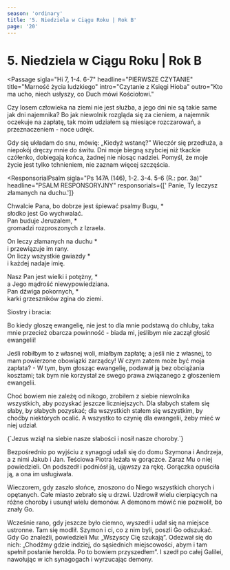 ```yaml
---
season: 'ordinary'
title: '5. Niedziela w Ciągu Roku | Rok B'
page: '20'
---
```


# 5. Niedziela w Ciągu Roku | Rok B

<Passage
  sigla="Hi 7, 1-4. 6-7"
  headline="PIERWSZE CZYTANIE"
  title="Marność życia ludzkiego"
  intro="Czytanie z Księgi Hioba"
  outro="Kto ma ucho, niech usłyszy, co Duch mówi Kościołowi."
>
  <p>Czy losem człowieka na ziemi nie jest służba, a jego dni nie są takie same jak dni najemnika? Bo jak niewolnik rozgląda się za cieniem, a najemnik oczekuje na zapłatę, tak moim udziałem są miesiące rozczarowań, a przeznaczeniem - noce udręk.</p>
  <p>Gdy się układam do snu, mówię: „Kiedyż wstanę?” Wieczór się przedłuża, a niepokój dręczy mnie do świtu. Dni moje biegną szybciej niż tkackie czółenko, dobiegają końca, żadnej nie niosąc nadziei. Pomyśl, że moje życie jest tylko tchnieniem, nie zaznam więcej szczęścia.</p>
</Passage>

<ResponsorialPsalm
  sigla="Ps 147A (146), 1-2. 3-4. 5-6 (R.: por. 3a)"
  headline="PSALM RESPONSORYJNY"
  responsorials={[' Panie, Ty leczysz złamanych na duchu.']}
>
  <p>Chwalcie Pana, bo dobrze jest śpiewać psalmy Bugu, *<br/>słodko jest Go wychwalać.<br/>Pan buduje Jeruzalem, *<br/>gromadzi rozproszonych z Izraela.</p>
  <p>On leczy złamanych na duchu *<br/>i przewiązuje im rany.<br/>On liczy wszystkie gwiazdy *<br/>i każdej nadaje imię.</p>
  <p>Nasz Pan jest wielki i potężny, *<br/>a Jego mądrość niewypowiedziana.<br/>Pan dźwiga pokornych, *<br/>karki grzeszników zgina do ziemi.</p>
</ResponsorialPsalm>
<Passage
  sigla="1 Kor 9, 16-19. 22-23"
  headline="DRUGIE CZYTANIE"
  title="Biada mi, gdybym nie głosił Ewangelii"
  intro="Czytanie z Pierwszego listu świętego Pawła Apostoła do Koryntian"
  outro="Kto ma ucho, niech usłyszy, co Duch mówi Kościołowi."
>
  <p>Siostry i bracia:</p>
  <p>Bo kiedy głoszę ewangelię, nie jest to dla mnie podstawą do chluby, taka mnie przecież obarcza powinność - biada mi, jeślibym nie zaczął głosić ewangelii!</p>
  <p>Jeśli robiłbym to z własnej woli, miałbym zapłatę; a jeśli nie z własnej, to mam powierzone obowiązki zarządcy! W czym zatem może być moja zapłata? - W tym, bym głosząc ewangelię, podawał ją bez obciążania kosztami; tak bym nie korzystał ze swego prawa związanego z głoszeniem ewangelii.</p>
  <p>Choć bowiem nie zależę od nikogo, zrobiłem z siebie niewolnika wszystkich, aby pozyskać jeszcze liczniejszych. Dla słabych stałem się słaby, by słabych pozyskać; dla wszystkich stałem się wszystkim, by choćby niektórych ocalić. A wszystko to czynię dla ewangelii, żeby mieć w niej udział.</p>
</Passage>
<Passage
  sigla="Mt 8, 17"
  headline="AKLAMACJA"
  acclamation="Aklamacja: Alleluja, alleluja, alleluja."
>
  {`Jezus wziął na siebie nasze słabości
i nosił nasze choroby.`}
</Passage>
<Passage
  sigla="Mk 1, 29-39"
  headline="EWANGELIA"
  title="Jezus uzdrawia i wypędza złe duchy"
  intro=" Słowa Ewangelii według świętego Marka"
  outro="Oto słowo Pańskie"
>
  <p>Bezpośrednio po wyjściu z synagogi udali się do domu Szymona i Andrzeja, a z nimi Jakub i Jan. Teściowa Piotra leżała w gorączce. Zaraz Mu o niej powiedzieli. On podszedł i podniósł ją, ująwszy za rękę. Gorączka opuściła ją, a ona im usługiwała.</p>
  <p>Wieczorem, gdy zaszło słońce, znoszono do Niego wszystkich chorych i opętanych. Całe miasto zebrało się u drzwi. Uzdrowił wielu cierpiących na różne choroby i usunął wielu demonów. A demonom mówić nie pozwolił, bo znały Go.</p>
  <p>Wcześnie rano, gdy jeszcze było ciemno, wyszedł i udał się na miejsce ustronne. Tam się modlił. Szymon i ci, co z nim byli, poszli Go odszukać. Gdy Go znaleźli, powiedzieli Mu: „Wszyscy Cię szukają”. Odezwał się do nich: „Chodźmy gdzie indziej, do sąsiednich miejscowości, abym i tam spełnił posłanie herolda. Po to bowiem przyszedłem”. I szedł po całej Galilei, nawołując w ich synagogach i wyrzucając demony.</p>
</Passage>
